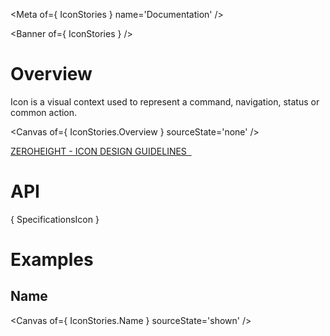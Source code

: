 
<Meta of={ IconStories } name='Documentation' />

<Banner of={ IconStories } />

# Overview

Icon is a visual context used to represent a command, navigation, status or common action.

<Canvas of={ IconStories.Overview } sourceState='none' />

<div>
  <a href="#"
     target="_blank">
    ZEROHEIGHT - ICON DESIGN GUIDELINES &nbsp;
  </a>
</div>

# API

<Markdown>{ SpecificationsIcon }</Markdown>

# Examples

## Name

<Canvas of={ IconStories.Name } sourceState='shown' />
